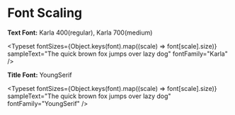 
<Meta title="Styles/Fonts" />

# Font Scaling

**Text Font:** Karla 400(regular), Karla 700(medium)

<Typeset
  fontSizes={Object.keys(font).map((scale) => font[scale].size)}
  sampleText="The quick brown fox jumps over lazy dog"
  fontFamily="Karla"
/>

**Title Font:** YoungSerif

<Typeset
  fontSizes={Object.keys(font).map((scale) => font[scale].size)}
  sampleText="The quick brown fox jumps over lazy dog"
  fontFamily="YoungSerif"
/>
